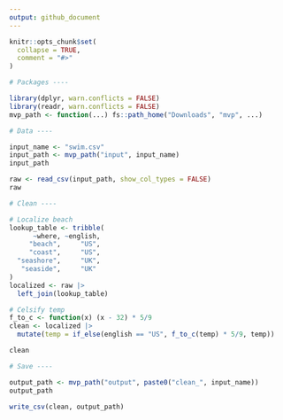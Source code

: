 ```yaml
---
output: github_document
---
```


<!-- README.md is generated from README.Rmd. Please edit that file -->

```r
knitr::opts_chunk$set(
  collapse = TRUE,
  comment = "#>"
)
```

```r
# Packages ----

library(dplyr, warn.conflicts = FALSE)
library(readr, warn.conflicts = FALSE)
mvp_path <- function(...) fs::path_home("Downloads", "mvp", ...)

# Data ----

input_name <- "swim.csv"
input_path <- mvp_path("input", input_name)
input_path

raw <- read_csv(input_path, show_col_types = FALSE)
raw

# Clean ----

# Localize beach
lookup_table <- tribble(
      ~where, ~english,
     "beach",     "US",
     "coast",     "US",
  "seashore",     "UK",
   "seaside",     "UK"
)
localized <- raw |> 
  left_join(lookup_table)

# Celsify temp
f_to_c <- function(x) (x - 32) * 5/9
clean <- localized |> 
  mutate(temp = if_else(english == "US", f_to_c(temp) * 5/9, temp))

clean

# Save ----

output_path <- mvp_path("output", paste0("clean_", input_name))
output_path

write_csv(clean, output_path)
```
